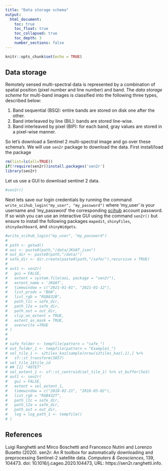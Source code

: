 ```yaml
---
title: "Data storage schema"
output: 
  html_document:
    toc: true
    toc_float: true
    toc_collapsed: true
    toc_depth: 3
    number_sections: false
---
```


```r
knitr::opts_chunk$set(echo = TRUE)
```

## Data storage

Remotely sensed multi-spectral data is represented by a combination of spatial position (pixel number and line number) and band. The _data storage scheme_ for multi-band images is classified into the following three types, described below:

1. Band sequential (BSQ): entire bands are stored on disk one after the other.
2. Band interleaved by line (BIL): bands are stored line-wise.
3. Band interleaved by pixel (BIP): for each band, gray values are stored in a pixel-wise manner.

So let's download a Sentinel 2 multi-spectral image and go over these schema's. We will use `sen2r` package to download the data. First install/load the package

```r
rm(list=ls(all=TRUE))
if(!require(sen2r))install.packages('sen2r')
library(sen2r)
```

Let us use a GUI to download sentinel 2 data.

```r
#sen2r()
```

Next lets save our login credentials by running the command `write_scihub_login("my_user", "my_password")` where 'my_user' is your username and 'my_password' the corresponding [scihub](https://scihub.copernicus.eu/) account password. If so wish you can use an interactive GUI using the command `sen2r()` but ensure to install the following packages `mapedit`, `shinyFiles`, `shinydashboard`, and `shinyWidgets`. 

```r
#write_scihub_login("my_user", "my_password")
# 
# path <- getwd()
# aoi <- paste0(path,"/data/JKUAT.json")
# out_dir <- paste0(path,"/data/")
# safe_dir <- dir.create(paste0(path,"/safe/"),recursive = TRUE)
# 
# out1 <- sen2r(
#   gui = FALSE,
#   extent = system.file(aoi, package = "sen2r"),
#   extent_name = 'JKUAT',
#   timewindow = c("2021-01-01", "2021-01-12"),
#   list_prods = "BOA",
#   list_rgb = "RGB832B",
#   path_l1c = safe_dir,
#   path_l2a = safe_dir,
#   path_out = out_dir,
#   clip_on_extent = TRUE,
#   extent_as_mask = TRUE,
#   overwrite =TRUE
# )
# 
# 
# safe_folder <- tempfile(pattern = "safe_")
# out_folder_1 <- tempfile(pattern = "Example1_")
# sel_tile_1 <- s2tiles_kaz[sample(nrow(s2tiles_kaz),1),] %>%
#   sf::st_transform(3857)
# sel_tile_1$tile_id
# ## [1] "40TET"
# sel_extent_1 <- sf::st_centroid(sel_tile_1) %>% st_buffer(5e3)
# out1 <- sen2r(
#   gui = FALSE,
#   extent = sel_extent_1,
#   timewindow = c("2018-02-21", "2018-03-02"),
#   list_rgb = "RGB432T",
#   path_l1c = safe_dir,
#   path_l2a = safe_dir,
#   path_out = out_dir,
#   log = log_path_1 <- tempfile()
# )

```



## References

Luigi Ranghetti and Mirco Boschetti and Francesco Nutini and Lorenzo Busetto (2020). sen2r: An R toolbox for automatically downloading and preprocessing Sentinel-2 satellite data. _Computers & Geosciences_, 139, 104473. doi: 10.1016/j.cageo.2020.104473, URL: https://sen2r.ranghetti.info.